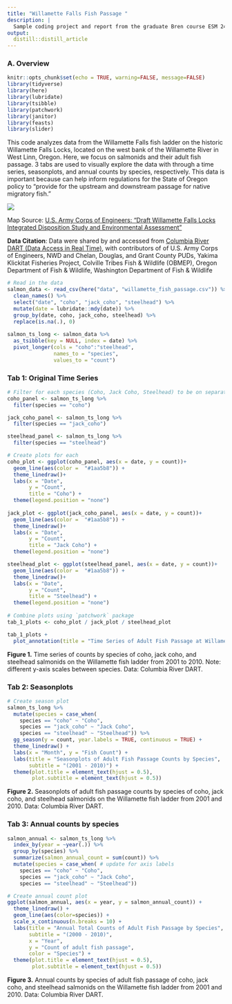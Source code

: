 ```yaml
---
title: "Willamette Falls Fish Passage "
description: |
  Sample coding project and report from the graduate Bren course ESM 244 - Advanced Data Analysis.
output: 
  distill::distill_article
---
```


### A. Overview 
```r
knitr::opts_chunk$set(echo = TRUE, warning=FALSE, message=FALSE)
library(tidyverse)
library(here)
library(lubridate)
library(tsibble)
library(patchwork)
library(janitor)
library(feasts)
library(slider)
```

This code analyzes data from the Willamette Falls fish ladder on the historic Willamette Falls Locks, located on the west bank of the Willamette River in West Linn, Oregon. Here, we focus on salmonids and their adult fish passage. 3 tabs are used to visually explore the data with through a time series, seasonplots, and annual counts by species, respectively. This data is important because can help inform regulations for the State of Oregon policy to "provide for the upstream and downstream passage for native migratory fish." 


![](data/Willamette_Falls_Locks_area_map.jpg)


Map Source: [U.S. Army Corps of Engineers: "Draft Willamette Falls Locks Integrated Disposition Study and Environmental Assessment"](https://www.nwp.usace.army.mil/willamette/locks/)


**Data Citation**: Data were shared by and accessed from [Columbia River DART (Data Access in Real Time)](http://www.cbr.washington.edu/dart/query/adult_graph_text), with contributors of of U.S. Army Corps of Engineers, NWD and Chelan, Douglas, and Grant County PUDs, Yakima Klickitat Fisheries Project, Colville Tribes Fish & Wildlife (OBMEP), Oregon Department of Fish & Wildlife, Washington Department of Fish & Wildlife

```r
# Read in the data 
salmon_data <- read_csv(here("data", "willamette_fish_passage.csv")) %>%
  clean_names() %>% 
  select("date", "coho", "jack_coho", "steelhead") %>% 
  mutate(date = lubridate::mdy(date)) %>% 
  group_by(date, coho, jack_coho, steelhead) %>% 
  replace(is.na(.), 0) 
  
salmon_ts_long <- salmon_data %>% 
  as_tsibble(key = NULL, index = date) %>% 
  pivot_longer(cols = "coho":"steelhead",
               names_to = "species",
               values_to = "count") 

```

### Tab 1: Original Time Series

```r
# Filter for each species (Coho, Jack Coho, Steelhead) to be on separate panels 
coho_panel <- salmon_ts_long %>% 
  filter(species == "coho")

jack_coho_panel <- salmon_ts_long %>% 
  filter(species == "jack_coho")

steelhead_panel <- salmon_ts_long %>% 
  filter(species == "steelhead")

# Create plots for each
coho_plot <- ggplot(coho_panel, aes(x = date, y = count))+
  geom_line(aes(color =  "#1aa5b8")) +
  theme_linedraw()+
  labs(x = "Date",
       y = "Count",
       title = "Coho") +
  theme(legend.position = "none")
  
jack_plot <- ggplot(jack_coho_panel, aes(x = date, y = count))+
  geom_line(aes(color =  "#1aa5b8")) +
  theme_linedraw()+
  labs(x = "Date",
       y = "Count",
       title = "Jack Coho") +
  theme(legend.position = "none")

steelhead_plot <- ggplot(steelhead_panel, aes(x = date, y = count))+
  geom_line(aes(color =  "#1aa5b8")) +
  theme_linedraw()+
  labs(x = "Date",
       y = "Count",
       title = "Steelhead") +
  theme(legend.position = "none")
  
# Combine plots using `patchwork` package
tab_1_plots <- coho_plot / jack_plot / steelhead_plot

tab_1_plots + 
  plot_annotation(title = "Time Series of Adult Fish Passage at Willamette Fish Ladder") 

```

**Figure 1.**  Time series of counts by species of coho, jack coho, and steelhead salmonids on the Willamette fish ladder from 2001 to 2010. Note: different y-axis scales between species. Data: Columbia River DART.

### Tab 2: Seasonplots
```r
# Create season plot 
salmon_ts_long %>% 
  mutate(species = case_when(
    species == "coho" ~ "Coho",
    species == "jack_coho" ~ "Jack Coho", 
    species == "steelhead" ~ "Steelhead")) %>% 
  gg_season(y = count, year.labels = TRUE, continuous = TRUE) +
  theme_linedraw() +
  labs(x = "Month", y = "Fish Count") +
  labs(title = "Seasonplots of Adult Fish Passage Counts by Species", 
       subtitle = "(2001 - 2010)") +
  theme(plot.title = element_text(hjust = 0.5),
        plot.subtitle = element_text(hjust = 0.5))
```

**Figure 2.** Seasonplots of adult fish passage counts by species of coho, jack coho, and steelhead salmonids on the Willamette fish ladder from 2001 and 2010. Data: Columbia River DART.

### Tab 3: Annual counts by species 

```r
salmon_annual <- salmon_ts_long %>% 
  index_by(year = ~year(.)) %>%
  group_by(species) %>% 
  summarize(salmon_annual_count = sum(count)) %>% 
  mutate(species = case_when( # update for axis labels
    species == "coho" ~ "Coho",
    species == "jack_coho" ~ "Jack Coho", 
    species == "steelhead" ~ "Steelhead")) 

# Create annual count plot
ggplot(salmon_annual, aes(x = year, y = salmon_annual_count)) +
  theme_linedraw() +
  geom_line(aes(color=species)) +
  scale_x_continuous(n.breaks = 10) +
  labs(title = "Annual Total Counts of Adult Fish Passage by Species",
       subtitle = "(2000 - 2010)",
       x = "Year",
       y = "Count of adult fish passage",
       color = "Species") +
  theme(plot.title = element_text(hjust = 0.5),
        plot.subtitle = element_text(hjust = 0.5))
```

**Figure 3.** Annual counts by species of adult fish passage of coho, jack coho, and steelhead salmonids on the Willamette fish ladder from 2001 and 2010. Data: Columbia River DART.







